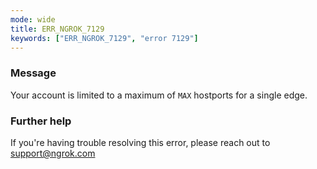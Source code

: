 ```yaml
---
mode: wide
title: ERR_NGROK_7129
keywords: ["ERR_NGROK_7129", "error 7129"]
---
```


### Message

Your account is limited to a maximum of `MAX` hostports for a single edge.

### Further help

If you're having trouble resolving this error, please reach out to [support@ngrok.com](mailto:support@ngrok.com?subject=Help%20with%20ERR_NGROK_7129)
